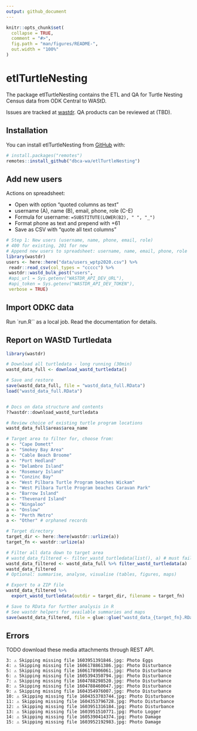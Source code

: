 ```yaml
---
output: github_document
---
```


<!-- README.md is generated from README.Rmd. Please edit that file -->

```r
knitr::opts_chunk$set(
  collapse = TRUE,
  comment = "#>",
  fig.path = "man/figures/README-",
  out.width = "100%"
)
```

# etlTurtleNesting

<!-- badges: start -->
<!-- badges: end -->

The package etlTurtleNesting contains the ETL and QA for Turtle Nesting Census 
data from ODK Central to WAStD.

Issues are tracked at [wastdr](https://github.com/dbca-wa/wastdr/milestone/1).
QA products can be reviewed at (TBD).

## Installation

You can install etlTurtleNesting from [GitHub](https://github.com/) with:

``` r
# install.packages("remotes")
remotes::install_github("dbca-wa/etlTurtleNesting")
```

## Add new users

Actions on spreadsheet:

* Open with option "quoted columns as text"
* username (A), name (B), email, phone, role (C-E)
* Formula for username: `=SUBSTITUTE(LOWER(B2), " ", "_")`
* Format phone as text and prepend with +61
* Save as CSV with "quote all text columns"

```r
# Step 1: New users (username, name, phone, email, role)
# 400 for existing, 201 for new
# Append new users to spreadsheet: username, name, email, phone, role
library(wastdr)
users <- here::here("data/users_wptp2020.csv") %>%
 readr::read_csv(col_types = "ccccc") %>%
 wastdr::wastd_bulk_post("users",
 #api_url = Sys.getenv("WASTDR_API_DEV_URL"),
 #api_token = Sys.getenv("WASTDR_API_DEV_TOKEN"),
 verbose = TRUE)
```


## Import ODKC data

Run `run.R`` as a local job. Read the documentation for details.


## Report on WAStD Turtledata

```r
library(wastdr)

# Download all turtledata - long running (30min)
wastd_data_full <- download_wastd_turtledata()

# Save and restore
save(wastd_data_full, file = "wastd_data_full.RData")
load("wastd_data_full.RData")


# Docs on data structure and contents
??wastdr::download_wastd_turtledata

# Review choice of existing turtle program locations
wastd_data_full$areas$area_name

# Target area to filter for, choose from:
a <- "Cape Domett"                                     
a <- "Smokey Bay Area"                                 
a <- "Cable Beach Broome"                              
a <- "Port Hedland"                                    
a <- "Delambre Island"                                 
a <- "Rosemary Island"                                 
a <- "Conzinc Bay"                                     
a <- "West Pilbara Turtle Program beaches Wickam"      
a <- "West Pilbara Turtle Program beaches Caravan Park"
a <- "Barrow Island"                                   
a <- "Thevenard Island"                                
a <- "Ningaloo"                                        
a <- "Onslow"                                          
a <- "Perth Metro" 
a <- "Other" # orphaned records

# Target directory
target_dir <- here::here(wastdr::urlize(a))
target_fn <- wastdr::urlize(a)

# Filter all data down to target area
# wastd_data_filtered <- filter_wastd_turtledata(list(), a) # must fail
wastd_data_filtered <- wastd_data_full %>% filter_wastd_turtledata(a) 
wastd_data_filtered
# Optional: summarise, analyse, visualise (tables, figures, maps)

# Export to a ZIP file
wastd_data_filtered %>% 
  export_wastd_turtledata(outdir = target_dir, filename = target_fn)

# Save to RData for further analysis in R 
# See wastdr helpers for available summaries and maps
save(wastd_data_filtered, file = glue::glue("wastd_data_{target_fn}.RData"))
```


## Errors
TODO download these media attachments through REST API.

```
3: ⚠ Skipping missing file 1603951391846.jpg: Photo Eggs
4: ⚠ Skipping missing file 1606178861386.jpg: Photo Disturbance
5: ⚠ Skipping missing file 1606178906061.jpg: Photo Disturbance
6: ⚠ Skipping missing file 1605394350794.jpg: Photo Disturbance
7: ⚠ Skipping missing file 1604788298520.jpg: Photo Disturbance
8: ⚠ Skipping missing file 1604788460047.jpg: Photo Disturbance
9: ⚠ Skipping missing file 1604354976007.jpg: Photo Disturbance
10: ⚠ Skipping missing file 1604353703744.jpg: Photo Disturbance
11: ⚠ Skipping missing file 1604353796728.jpg: Photo Disturbance
12: ⚠ Skipping missing file 1603951316184.jpg: Photo Disturbance
13: ⚠ Skipping missing file 1603951510771.jpg: Photo Logger
14: ⚠ Skipping missing file 1605390414374.jpg: Photo Damage
15: ⚠ Skipping missing file 1603952192983.jpg: Photo Damage
```
